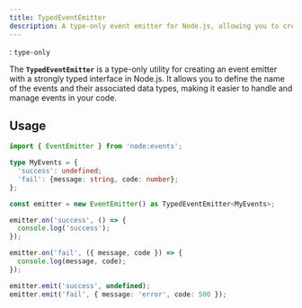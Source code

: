 ```yaml
---
title: TypedEventEmitter
description: A type-only event emitter for Node.js, allowing you to create an event emitter with a typed events
---
```



<Badge text="Type" />: `type-only`

The **`TypedEventEmitter`** is a type-only utility for creating an event emitter with a strongly typed interface in Node.js. It allows you to define the name of the events and their associated data types, making it easier to handle and manage events in your code.

## Usage
```ts
import { EventEmitter } from 'node:events';

type MyEvents = {
  'success': undefined;
  'fail': {message: string, code: number};
};

const emitter = new EventEmitter() as TypedEventEmitter<MyEvents>;

emitter.on('success', () => {
  console.log('success');
});

emitter.on('fail', ({ message, code }) => {
  console.log(message, code);
});

emitter.emit('success', undefined);
emitter.emit('fail', { message: 'error', code: 500 });
```
